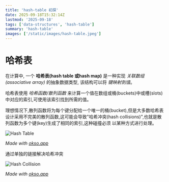 ```yaml
---
title: 'hash-table 初探'
date: 2025-09-18T15:32:14Z
lastmod: '2025-09-18'
tags: ['data-structures', 'hash-table']
summary: 'hash-table'
images: ['/static/images/hash-table.jpeg']
---
```


# 哈希表

在计算中, 一个 **哈希表(hash table 或hash map)** 是一种实现 _关联数组(associative array)_
的抽象数据类型, 该结构可以将 _键映射到值_。

哈希表使用 _哈希函数/散列函数_ 来计算一个值在数组或桶(buckets)中或槽(slots)中对应的索引,可使用该索引找到所需的值。

理想情况下,散列函数将为每个键分配给一个唯一的桶(bucket),但是大多数哈希表设计采用不完美的散列函数,这可能会导致"哈希冲突(hash collisions)",也就是散列函数为多个键(key)生成了相同的索引,这种碰撞必须
以某种方式进行处理。

![Hash Table](./static/images/hash-table.jpeg)

_Made with [okso.app](https://okso.app)_

通过单独的链接解决哈希冲突

![Hash Collision](./static/images/collision-resolution.jpeg)

_Made with [okso.app](https://okso.app)_
